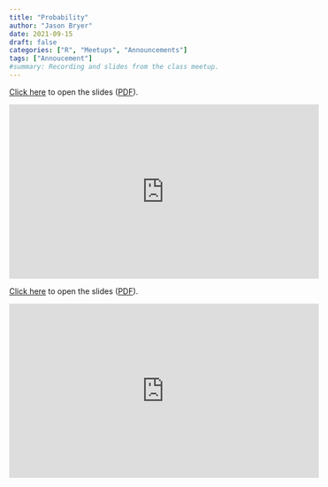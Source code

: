 ```yaml
---
title: "Probability"
author: "Jason Bryer"
date: 2021-09-15
draft: false
categories: ["R", "Meetups", "Announcements"]
tags: ["Annoucement"]
#summary: Recording and slides from the class meetup.
---
```



[Click here](/slides/03-Probability.html) to open the slides ([PDF](https://github.com/jbryer/DATA606Fall2021/blob/master/Slides/03-Probability.pdf)). 

<iframe width="560" height="315" src="https://www.youtube.com/embed/KsWx07F2Om4" title="YouTube video player" frameborder="0" allow="accelerometer; autoplay; clipboard-write; encrypted-media; gyroscope; picture-in-picture" allowfullscreen></iframe>

<!--more-->

[Click here](/slides/03-Probability.html#1) to open the slides ([PDF](https://github.com/jbryer/DATA606Fall2021/blob/master/Slides/03-Probability.pdf)). 

<iframe width="560" height="315" src="https://www.youtube.com/embed/KsWx07F2Om4" title="YouTube video player" frameborder="0" allow="accelerometer; autoplay; clipboard-write; encrypted-media; gyroscope; picture-in-picture" allowfullscreen></iframe>

